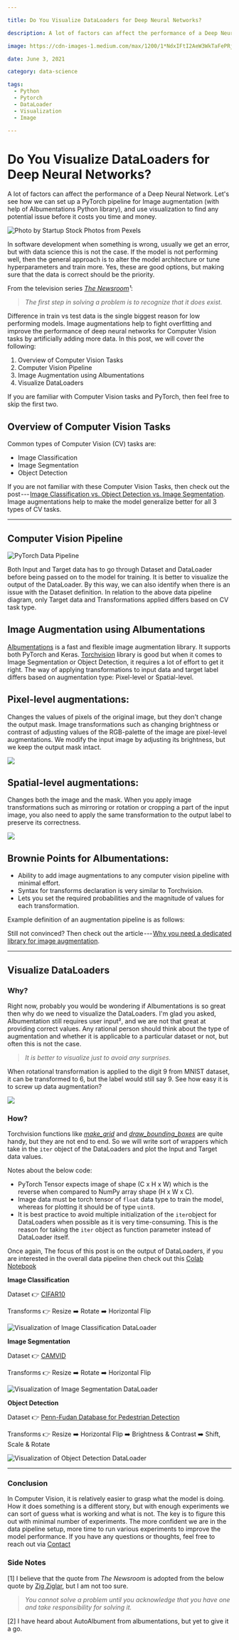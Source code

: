 ```yaml
---

title: Do You Visualize DataLoaders for Deep Neural Networks?

description: A lot of factors can affect the performance of a Deep Neural Network.Let's see how we can set up a PyTorch pipeline for Image augmentation...

image: https://cdn-images-1.medium.com/max/1200/1*NdxIFtI2AeW3WkTaFePRjA.jpeg

date: June 3, 2021

category: data-science

tags:
  - Python
  - Pytorch
  - DataLoader
  - Visualization
  - Image

---
```

 
 
# Do You Visualize DataLoaders for Deep Neural Networks? 

A lot of factors can affect the performance of a Deep Neural Network. Let's see how we can set up a PyTorch pipeline for Image augmentation (with help of Albumentations Python library), and use visualization to find any potential issue before it costs you time and money. 


 
![Photo by [Startup Stock
Photos](https://www.pexels.com/photo/man-wearing-black-and-white-stripe-shirt-looking-at-white-printer-papers-on-the-wall-212286/)
from Pexels](https://cdn-images-1.medium.com/max/1200/1*NdxIFtI2AeW3WkTaFePRjA.jpeg)


 
In software development when something is wrong, usually we get an
error, but with data science this is not the case. If the model is not
performing well, then the general approach is to alter the model
architecture or tune hyperparameters and train more. Yes, these are good
options, but making sure that the data is correct should be the
priority.

From the television series [*The
Newsroom*](https://www.imdb.com/title/tt1870479/)*¹*:

> *The first step in solving a problem is to recognize that it
> does exist.*

Difference in train vs test data is the single biggest reason for low
performing models. Image augmentations help to fight overfitting and
improve the performance of deep neural networks for Computer Vision
tasks by artificially adding more data. In this post, we will cover the
following:

1.  Overview of Computer Vision Tasks
2.  Computer Vision Pipeline
3.  Image Augmentation using Albumentations
4.  Visualize DataLoaders

If you are familiar with Computer Vision tasks and PyTorch, then feel
free to skip the first two.

## Overview of Computer Vision Tasks 

Common types of Computer Vision (CV) tasks are:

-   Image Classification
-   Image Segmentation
-   Object Detection

If you are not familiar with these Computer Vision Tasks, then check out
the post --- [Image Classification vs. Object Detection vs. Image
Segmentation](https://medium.com/analytics-vidhya/image-classification-vs-object-detection-vs-image-segmentation-f36db85fe81). Image augmentations help to make the model
generalize better for all 3 types of CV tasks.


---
 
 
## Computer Vision Pipeline 

![PyTorch
Data Pipeline](https://cdn-images-1.medium.com/max/800/1*hY7TSHLuP-fJBhdi29obVg.png)

Both Input and Target data has to go through Dataset and DataLoader
before being passed on to the model for training. It is better to
visualize the output of the DataLoader. By this way, we can also
identify when there is an issue with the Dataset definition. In relation
to the above data pipeline diagram, only Target data and Transformations
applied differs based on CV task type.

## Image Augmentation using Albumentations 

[Albumentations](https://albumentations.ai/docs/) is a fast and flexible image augmentation library. It
supports both PyTorch and Keras.
[Torchvision](https://pytorch.org/vision/stable/index.html) library is good but when it comes to Image
Segmentation or Object Detection, it requires a lot of effort to get it
right. The way of applying transformations to input data and target
label differs based on augmentation type: Pixel-level or Spatial-level.

## **Pixel-level augmentations:** 

Changes the values of pixels of the original image, but they don't
change the output mask. Image transformations such as changing
brightness or contrast of adjusting values of the RGB-palette of the
image are pixel-level augmentations. We modify the input image by
adjusting its brightness, but we keep the output mask intact.

![](https://cdn-images-1.medium.com/max/800/0*6VHqHzdQrt3qT5LY.jpg)

## **Spatial-level augmentations:** 

Changes both the image and the mask. When you apply image
transformations such as mirroring or rotation or cropping a part of the
input image, you also need to apply the same transformation to the
output label to preserve its correctness.

![](https://cdn-images-1.medium.com/max/800/0*NiWZ6s-G48p0pUqe.jpg)

## **Brownie Points for Albumentations:** 

-   Ability to add image augmentations to any computer vision pipeline
    with minimal effort.
-   Syntax for transforms declaration is very similar to
    Torchvision.
-   Lets you set the required probabilities and the magnitude of values
    for each transformation.

Example definition of an augmentation pipeline is as follows:

<script src="https://gist.github.com/6aravind/9595cad7d532f3e3fcd227053abe0ffd.js?file=Albumentations_Example.py"></script>

Still not convinced? Then check out the article --- [Why you need a
dedicated library for image
augmentation](https://albumentations.ai/docs/introduction/why_you_need_a_dedicated_library_for_image_augmentation/).


 
 
---


 
 
## Visualize DataLoaders 

### Why? 

Right now, probably you would be wondering if Albumentations is so great
then why do we need to visualize the DataLoaders. I'm glad you asked,
Albumentation still requires user input², and we are not that great at
providing correct values. Any rational person should think about the
type of augmentation and whether it is applicable to a particular
dataset or not, but often this is not the case.

> *It is better to visualize just to avoid any surprises.*

When rotational transformation is applied to the digit 9 from MNIST
dataset, it can be transformed to 6, but the label would still say 9.
See how easy it is to screw up data augmentation?

![](https://cdn-images-1.medium.com/max/800/1*2zx0vNjpuSeyBxdZrokX9g.png)

### How? 

Torchvision functions like
[*make\_grid*](https://pytorch.org/vision/stable/utils.html#torchvision.utils.make_grid) and
[*draw\_bounding\_boxes*](https://pytorch.org/vision/stable/utils.html#torchvision.utils.draw_bounding_boxes) are quite handy, but they are not end to end. So we
will write sort of wrappers which take in the `iter` object of the DataLoaders and plot the Input and Target
data values.

Notes about the below code:

-   PyTorch Tensor expects image of shape (C x H x W) which is the
    reverse when compared to NumPy array shape (H x W x C).
-   Image data must be torch tensor of `float` data type to train the model, whereas for plotting
    it should be of type `uint8`.
-   It is best practice to avoid multiple initialization of the
    `iter`object for DataLoaders when
    possible as it is very time-consuming. This is the reason for taking
    the `iter` object as function
    parameter instead of DataLoader itself.

Once again, The focus of this post is on the output of DataLoaders, if
you are interested in the overall data pipeline then check out this
[Colab
Notebook](https://colab.research.google.com/drive/1xnYAmyWqMKMaYDY4J6yty_hQEIPrLMcK?usp=sharing)

**Image Classification**

Dataset 👉
[CIFAR10](https://www.cs.toronto.edu/%7Ekriz/cifar.html)

Transforms 👉 Resize ➡️ Rotate ➡️ Horizontal Flip

<script src="https://gist.github.com/6aravind/9595cad7d532f3e3fcd227053abe0ffd.js?file=Visualization_of_Image_Classification.py"></script>

![Visualization of Image Classification
DataLoader](https://cdn-images-1.medium.com/max/800/1*73sPfLxYlYtBF5FQN6rYLg.png)

**Image Segmentation**

Dataset 👉
[CAMVID](http://mi.eng.cam.ac.uk/research/projects/VideoRec/CamSeq01/)

Transforms 👉 Resize ➡️ Rotate ➡️ Horizontal Flip

<script src="https://gist.github.com/6aravind/9595cad7d532f3e3fcd227053abe0ffd.js?file=Visualization_of_Image_Segmentation.py"></script>
 
![Visualization of Image Segmentation
DataLoader](https://cdn-images-1.medium.com/max/1200/1*JBsOYAQdrT2TsYojdTHogw.png)


 
**Object Detection**

Dataset 👉 [Penn-Fudan Database for Pedestrian
Detection](https://www.cis.upenn.edu/%7Ejshi/ped_html/)

Transforms 👉 Resize ➡️ Horizontal Flip ➡️ Brightness & Contrast ➡️
Shift, Scale & Rotate


<script src="https://gist.github.com/6aravind/9595cad7d532f3e3fcd227053abe0ffd.js?file=Visualization_of_Object_Detection.py"></script>
 
![Visualization of Object Detection
DataLoader](https://cdn-images-1.medium.com/max/1200/1*GJSO4i3Gh9x-6qV6UV4Fdw.png)


 
 ---


 
 
### Conclusion 

In Computer Vision, it is relatively easier to grasp what the model is
doing. How it does something is a different story, but with enough
experiments we can sort of guess what is working and what is not. The
key is to figure this out with minimal number of experiments. The more
confident we are in the data pipeline setup, more time to run various
experiments to improve the model performance. If you have any questions or thoughts, feel free to reach out via
[Contact](https://raravind.com/#contact)


### Side Notes 

\[1\] I believe that the quote from *The Newsroom* is adopted from the
below quote by [Zig
Ziglar](https://en.wikipedia.org/wiki/Zig_Ziglar), but I am not too sure.

> *You cannot solve a problem until you acknowledge that you have one
> and take responsibility for solving it.*

\[2\] I have heard about AutoAlbument from albumentations, but yet to
give it a go.
